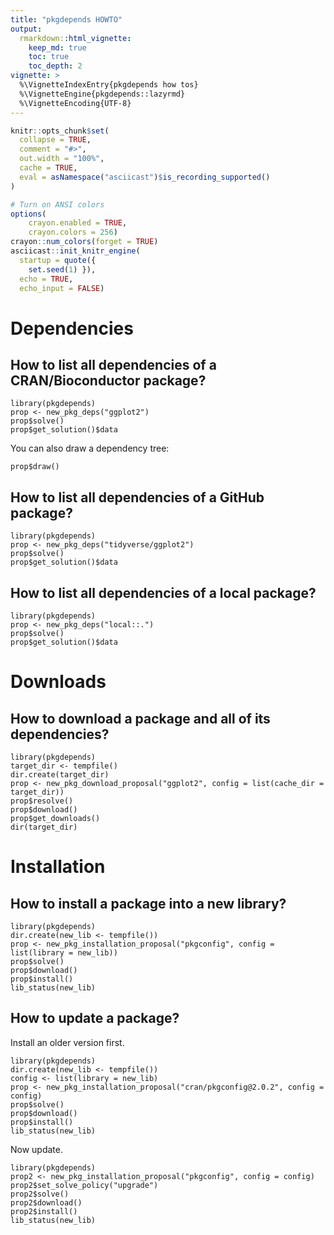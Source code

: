 ```yaml
---
title: "pkgdepends HOWTO"
output:
  rmarkdown::html_vignette:
    keep_md: true
    toc: true
    toc_depth: 2
vignette: >
  %\VignetteIndexEntry{pkgdepends how tos}
  %\VignetteEngine{pkgdepends::lazyrmd}
  %\VignetteEncoding{UTF-8}
---
```


```r
knitr::opts_chunk$set(
  collapse = TRUE,
  comment = "#>",
  out.width = "100%",
  cache = TRUE,
  eval = asNamespace("asciicast")$is_recording_supported()
)
```

```r
# Turn on ANSI colors
options(
    crayon.enabled = TRUE,
    crayon.colors = 256)
crayon::num_colors(forget = TRUE)
asciicast::init_knitr_engine(
  startup = quote({
    set.seed(1) }),
  echo = TRUE,
  echo_input = FALSE)
```
  
# Dependencies

## How to list all dependencies of a CRAN/Bioconductor package?

```asciicast
library(pkgdepends)
prop <- new_pkg_deps("ggplot2")
prop$solve()
prop$get_solution()$data
```

You can also draw a dependency tree:

```asciicast
prop$draw()
```

## How to list all dependencies of a GitHub package?

```asciicast
library(pkgdepends)
prop <- new_pkg_deps("tidyverse/ggplot2")
prop$solve()
prop$get_solution()$data
```

## How to list all dependencies of a local package?

```asciicast
library(pkgdepends)
prop <- new_pkg_deps("local::.")
prop$solve()
prop$get_solution()$data
```

# Downloads

## How to download a package and all of its dependencies?

```asciicast
library(pkgdepends)
target_dir <- tempfile()
dir.create(target_dir)
prop <- new_pkg_download_proposal("ggplot2", config = list(cache_dir = target_dir))
prop$resolve()
prop$download()
prop$get_downloads()
dir(target_dir)
```

# Installation

## How to install a package into a new library?

```asciicast
library(pkgdepends)
dir.create(new_lib <- tempfile())
prop <- new_pkg_installation_proposal("pkgconfig", config = list(library = new_lib))
prop$solve()
prop$download()
prop$install()
lib_status(new_lib)
```

## How to update a package?

Install an older version first.

```asciicast
library(pkgdepends)
dir.create(new_lib <- tempfile())
config <- list(library = new_lib)
prop <- new_pkg_installation_proposal("cran/pkgconfig@2.0.2", config = config)
prop$solve()
prop$download()
prop$install()
lib_status(new_lib)
```

Now update.

```asciicast
library(pkgdepends)
prop2 <- new_pkg_installation_proposal("pkgconfig", config = config)
prop2$set_solve_policy("upgrade")
prop2$solve()
prop2$download()
prop2$install()
lib_status(new_lib)
```
